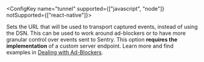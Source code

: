 <ConfigKey name="tunnel" supported={["javascript", "node"]} notSupported={["react-native"]}>

  Sets the URL that will be used to transport captured events, instead of using the DSN. This can be used to work around ad-blockers or to have more granular
  control over events sent to Sentry. This option **requires the implementation** of a custom server endpoint. Learn more and find examples in [Dealing with Ad-Blockers](/platforms/javascript/troubleshooting/#dealing-with-ad-blockers).

</ConfigKey>
